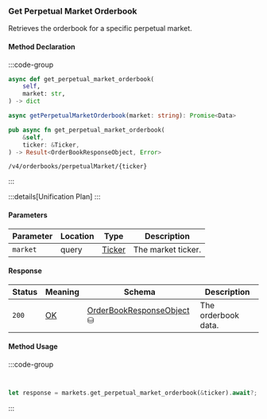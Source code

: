 ### Get Perpetual Market Orderbook

Retrieves the orderbook for a specific perpetual market.

#### Method Declaration

:::code-group

```python [Python]
async def get_perpetual_market_orderbook(
    self,
    market: str,
) -> dict
```

```typescript [TypeScript]
async getPerpetualMarketOrderbook(market: string): Promise<Data>
```

```rust [Rust]
pub async fn get_perpetual_market_orderbook(
    &self,
    ticker: &Ticker,
) -> Result<OrderBookResponseObject, Error>
```

```url [API]
/v4/orderbooks/perpetualMarket/{ticker}
```

:::

:::details[Unification Plan]
:::

#### Parameters

| Parameter           | Location | Type               | Description                                 |
| ------------------- | -------- | ------------------ | ------------------------------------------- |
| `market`            | query    | [Ticker]           | The market ticker.                          |

#### Response

| Status | Meaning     | Schema                      | Description         |
| ------ | ----------- | --------------------------- | ------------------- |
| `200`  | [OK]        | [OrderBookResponseObject] ⛁ | The orderbook data. |


#### Method Usage

:::code-group

```python [Python]

```

```typescript [TypeScript]

```

```rust [Rust]
let response = markets.get_perpetual_market_orderbook(&ticker).await?;
```

:::

[OK]: https://datatracker.ietf.org/doc/html/rfc7231#section-6.3.1
[Ticker]: /types/ticker
[OrderBookResponseObject]: /types/order_book_response_object
